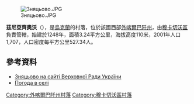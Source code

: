 [[Image:Зняцьово.JPG|right]]

{{coord|48|29|0|N|22|30|53|E|scale:100000|display=title}}

'''茲尼亞齊奧沃'''（{{lang-uk|Зняцьово}}），是[[烏克蘭|烏克蘭]]的村落，位於該國西部[[外喀爾巴阡州|外喀爾巴阡州]]，由[[穆卡切沃區|穆卡切沃區]]負責管轄，始建於1248年，面積3.24平方公里，海拔高度110米，2001年人口1,707，人口密度每平方公里527.34人。

==參考資料==
* [http://gska2.rada.gov.ua/pls/z7502/A005?rf7571=11378 Зняцьово на сайті Верховної Ради України]{{dead link|date=2018年1月 |bot=InternetArchiveBot |fix-attempted=yes }}
* [http://weather.in.ua/ua/zakarpatskaja/9076 Погода в селі ] {{Wayback|url=http://weather.in.ua/ua/zakarpatskaja/9076 |date=20111221170338 }}

{{DEFAULTSORT:Зняцьово}}

[[Category:外喀爾巴阡州村落|Category:外喀爾巴阡州村落]]
[[Category:穆卡切沃區村落|Category:穆卡切沃區村落]]


{{Zakarpattia-geo-stub}}